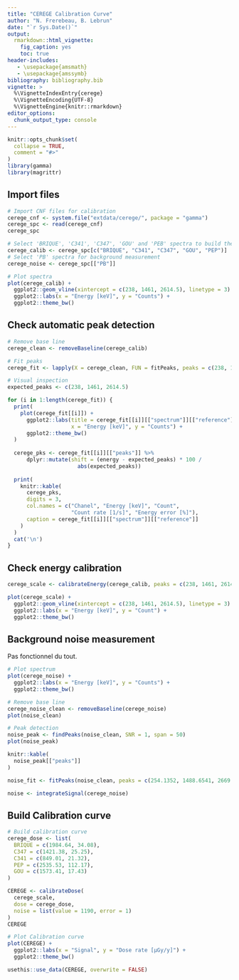 ```yaml
---
title: "CEREGE Calibration Curve"
author: "N. Frerebeau, B. Lebrun"
date: "`r Sys.Date()`"
output:
  rmarkdown::html_vignette:
    fig_caption: yes
    toc: true
header-includes:
   - \usepackage{amsmath}
   - \usepackage{amssymb}
bibliography: bibliography.bib
vignette: >
  %\VignetteIndexEntry{cerege}
  %\VignetteEncoding{UTF-8}
  %\VignetteEngine{knitr::rmarkdown}
editor_options: 
  chunk_output_type: console
---
```


```r
knitr::opts_chunk$set(
  collapse = TRUE,
  comment = "#>"
)
library(gamma)
library(magrittr)
```

## Import files
```r
# Import CNF files for calibration
cerege_cnf <- system.file("extdata/cerege/", package = "gamma")
cerege_spc <- read(cerege_cnf)
cerege_spc

# Select 'BRIQUE', 'C341', 'C347', 'GOU' and 'PEB' spectra to build the curve
cerege_calib <- cerege_spc[c("BRIQUE", "C341", "C347", "GOU", "PEP")]
# Select 'PB' spectra for background measurement
cerege_noise <- cerege_spc[["PB"]]

# Plot spectra
plot(cerege_calib) +
  ggplot2::geom_vline(xintercept = c(238, 1461, 2614.5), linetype = 3) +
  ggplot2::labs(x = "Energy [keV]", y = "Counts") +
  ggplot2::theme_bw()
```

## Check automatic peak detection
```r
# Remove base line
cerege_clean <- removeBaseline(cerege_calib)

# Fit peaks
cerege_fit <- lapply(X = cerege_clean, FUN = fitPeaks, peaks = c(238, 1461, 2614.5))
```

```r
# Visual inspection
expected_peaks <- c(238, 1461, 2614.5)

for (i in 1:length(cerege_fit)) {
  print(
    plot(cerege_fit[[i]]) +
      ggplot2::labs(title = cerege_fit[[i]][["spectrum"]][["reference"]], 
                    x = "Energy [keV]", y = "Counts") +
      ggplot2::theme_bw()
  )
  
  cerege_pks <- cerege_fit[[i]][["peaks"]] %>%
      dplyr::mutate(shift = (energy - expected_peaks) * 100 / 
                      abs(expected_peaks))
  
  print(
    knitr::kable(
      cerege_pks,
      digits = 3,
      col.names = c("Chanel", "Energy [keV]", "Count", 
                    "Count rate [1/s]", "Energy error [%]"),
      caption = cerege_fit[[i]][["spectrum"]][["reference"]]
    )
  )
  cat('\n')
}
```

## Check energy calibration
```r
cerege_scale <- calibrateEnergy(cerege_calib, peaks = c(238, 1461, 2614.5))

plot(cerege_scale) +
  ggplot2::geom_vline(xintercept = c(238, 1461, 2614.5), linetype = 3) +
  ggplot2::labs(x = "Energy [keV]", y = "Count") +
  ggplot2::theme_bw()
```

## Background noise measurement
Pas fonctionnel du tout.
```r
# Plot spectrum
plot(cerege_noise) +
  ggplot2::labs(x = "Energy [keV]", y = "Counts") +
  ggplot2::theme_bw()
```

```r
# Remove base line
cerege_noise_clean <- removeBaseline(cerege_noise)
plot(noise_clean)

# Peak detection
noise_peak <- findPeaks(noise_clean, SNR = 1, span = 50)
plot(noise_peak)

knitr::kable(
  noise_peak[["peaks"]]
)

noise_fit <- fitPeaks(noise_clean, peaks = c(254.1352, 1488.6541, 2669.7403))
```

```r
noise <- integrateSignal(cerege_noise)
```

## Build Calibration curve
```r
# Build calibration curve
cerege_dose <- list(
  BRIQUE = c(1984.64, 34.08),
  C347 = c(1421.38, 25.25),
  C341 = c(849.01, 21.32),
  PEP = c(2535.53, 112.17),
  GOU = c(1573.41, 17.43)
)

CEREGE <- calibrateDose(
  cerege_scale,
  dose = cerege_dose,
  noise = list(value = 1190, error = 1)
)
CEREGE

# Plot Calibration curve
plot(CEREGE) +
  ggplot2::labs(x = "Signal", y = "Dose rate [µGy/y]") +
  ggplot2::theme_bw()
```

```r
usethis::use_data(CEREGE, overwrite = FALSE)
```
